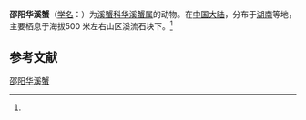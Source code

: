 {{Speciesbox
| name = 邵阳华溪蟹
| status = 
| status_system = 
| image = 
| genus = Sinopotamon
| species = shaoyangense
| authority = (Dai, 1997)<ref name='id12164'>{{cite web| url =http://www.bioinfo.cn/db05/BjdwSpecies.php?action=view&id=12164| title =邵阳华溪蟹| work =《中国动物物种编目数据库》| publisher =中国科学院微生物研究所| author =中国科学院动物研究所| accessdate =2009-04-28| deadurl =yes| archiveurl =https://web.archive.org/web/20160305084740/http://www.bioinfo.cn/db05/BjdwSpecies.php?action=view&id=12164| archivedate =2016-03-05}}</ref>
}}

'''邵阳华溪蟹'''（[[学名|学名]]：{{lang|la|''Sinopotamon shaoyangense''}}）为[[溪蟹科|溪蟹科]][[华溪蟹属|华溪蟹属]]的动物。在[[中国大陆|中国大陆]]，分布于[[湖南|湖南]]等地，主要栖息于海拔500 米左右山区溪流石块下。<ref name='id12164'/>

== 参考文献 ==
{{reflist}}

{{Wikispecies|Sinopotamon shaoyangense}}
{{Taxonbar|from=Q14344430}}

[[Category:华溪蟹属|邵阳华溪蟹]]


{{螃蟹小作品}}